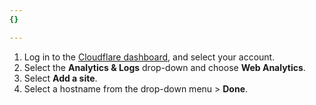 ```yaml
---
{}

---
```


1. Log in to the [Cloudflare dashboard](https://dash.cloudflare.com/login), and select your account.
2. Select the **Analytics & Logs** drop-down and choose **Web Analytics**.
3. Select **Add a site**.
4. Select a hostname from the drop-down menu > **Done**.
